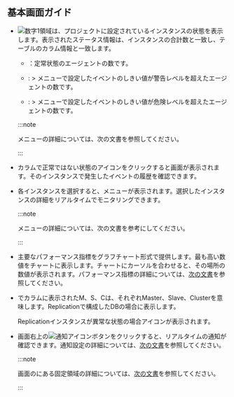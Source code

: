 ## 基本画面ガイド

<ProdImg img='db-instance-list.png' desc='インスタンスリスト' />

- ![数字1](/img/number-01.png)領域は、プロジェクトに設定されているインスタンスの状態を表示します。表示されたステータス情報は、インスタンスの合計数と一致し、テーブルの<Cmdname sid="status" className="uitext" />カラム情報と一致します。

  <InDoc product="postgresql,mysql,oracle-pro">

  - <span class='snormal'><Cmdname sid="sms_alert_normal" /></span>：定常状態のエージェントの数です。

  - <span class='slow'><Cmdname sid="sms_alert_warn" /></span>: <Cmdname sid="side_event" className="uitext" /> &gt; <Cmdname sid="side_eventNoti" className="uitext" />メニューで設定したイベントのしきい値が<span class='slow'>警告</span>レベルを超えたエージェントの数です。

  - <span class='vslow'><Cmdname sid="sms_alert_fatal" /></span>: <Cmdname sid="side_event" className="uitext" /> &gt; <Cmdname sid="side_eventNoti" className="uitext" />メニューで設定したイベントのしきい値が<span class='vslow'>危険</span>レベルを超えたエージェントの数です。

  :::note

  <Cmdname sid="side_event" className="uitext" />メニューの詳細については、<Link to="set-notice">次の文書</Link>を参照してください。

  :::

  </InDoc>

- <Cmdname sid="status" className="uitext" />カラムで正常ではない状態のアイコンをクリックすると<Cmdname sid="event" className="uitext" />画面が表示されます。そのインスタンスで発生したイベントの履歴を確認できます。

- 各インスタンスを選択すると、<Cmdname sid="side_dbMonitoring" className="uitext" />メニューが表示されます。選択したインスタンスの詳細をリアルタイムでモニタリングできます。 

  :::note

  <Cmdname sid="side_dbMonitoring" className="uitext" />メニューの詳細については、<Link to="instance-monitoring">次の文書</Link>を参考にしてください。

  :::

- 主要なパフォーマンス指標をグラフチャート形式で提供します。最も高い数値をチャートに表示します。チャートにカーソルを合わせると、その場所の数値が表示されます。パフォーマンス指標の詳細については、[次の文書](metrics-data-list)を参照してください。

<Xclude product="oracle,oracle-pro,oracle-v1,altibase,mssql,db2">

- <Cmdname sid="instance_list" className="uitext" />で<Cmdname sid="server_name" className="uitext" />カラムに表示された<span class='mark master'>M</span>、<span class='mark instance'>S</span>、<span class='mark master'>C</span>は、それぞれMaster、Slave、Clusterを意味します。Replicationで構成したDBの場合に表示します。

  Replicationインスタンスが異常な状態の場合<LinkImage img='ic-warinig-db.svg' desc='경고' className='ico' />アイコンが表示されます。

  <ImgLang img='db-instance-list-replication-warning.png' />

</Xclude>

- 画面右上の![通知アイコン](/img/ico-noti.svg)ボタンをクリックすると、リアルタイムの通知が確認できます。通知設定の詳細については、[次の文書](set-notice)を参照してください。

  :::note

  画面のにある固定領域の詳細については、[次の文書](../main-ui-intro-v2)を参照してください。

  :::
